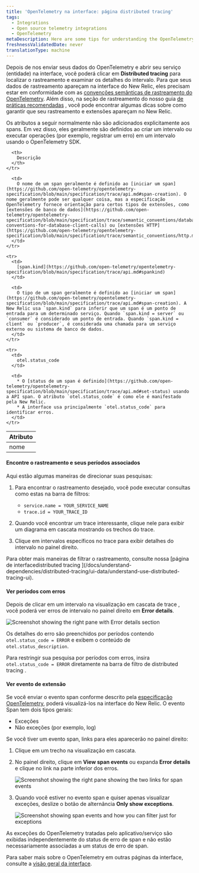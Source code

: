 ```yaml
---
title: 'OpenTelemetry na interface: página distributed tracing'
tags:
  - Integrations
  - Open source telemetry integrations
  - OpenTelemetry
metaDescription: Here are some tips for understanding the OpenTelemetry distributed tracing pages in the New Relic UI.
freshnessValidatedDate: never
translationType: machine
---
```





Depois de nos enviar seus dados do OpenTelemetry e abrir seu serviço (entidade) na interface, você poderá clicar em <DoNotTranslate>**Distributed tracing**</DoNotTranslate> para localizar o rastreamento e examinar os detalhes do intervalo. Para que seus dados de rastreamento apareçam na interface do New Relic, eles precisam estar em conformidade com as [convenções semânticas de rastreamento do OpenTelemetry](https://github.com/open-telemetry/opentelemetry-specification/tree/main/specification/trace/semantic_conventions#trace-semantic-conventions). Além disso, na seção de rastreamento do nosso guia [de práticas recomendadas](/docs/integrations/open-source-telemetry-integrations/opentelemetry/opentelemetry-concepts#traces) , você pode encontrar algumas dicas sobre como garantir que seu rastreamento e extensões apareçam no New Relic.

Os atributos a seguir normalmente não são adicionados explicitamente aos spans. Em vez disso, eles geralmente são definidos ao criar um intervalo ou executar operações (por exemplo, registrar um erro) em um intervalo usando o OpenTelemetry SDK.

<table>
  <thead>
    <tr>
      <th style={{ width: "200px" }}>
        Atributo
      </th>

      <th>
        Descrição
      </th>
    </tr>
  </thead>

  <tbody>
    <tr>
      <td>
        nome
      </td>

      <td>
        O nome de um span geralmente é definido ao [iniciar um span](https://github.com/open-telemetry/opentelemetry-specification/blob/main/specification/trace/api.md#span-creation). O nome geralmente pode ser qualquer coisa, mas a especificação OpenTelemetry fornece orientação para certos tipos de extensões, como [extensões de banco de dados](https://github.com/open-telemetry/opentelemetry-specification/blob/main/specification/trace/semantic_conventions/database.md#semantic-conventions-for-database-client-calls) ou [extensões HTTP](https://github.com/open-telemetry/opentelemetry-specification/blob/main/specification/trace/semantic_conventions/http.md#name).
      </td>
    </tr>

    <tr>
      <td>
        [span.kind](https://github.com/open-telemetry/opentelemetry-specification/blob/main/specification/trace/api.md#spankind)
      </td>

      <td>
        O tipo de um span geralmente é definido ao [iniciar um span](https://github.com/open-telemetry/opentelemetry-specification/blob/main/specification/trace/api.md#span-creation). A New Relic usa `span.kind` para inferir que um span é um ponto de entrada para um determinado serviço. Quando `span.kind = server` ou `consumer` é considerado um ponto de entrada. Quando `span.kind = client` ou `producer`, é considerada uma chamada para um serviço externo ou sistema de banco de dados.
      </td>
    </tr>

    <tr>
      <td>
        otel.status_code
      </td>

      <td>
        * O [status de um span é definido](https://github.com/open-telemetry/opentelemetry-specification/blob/main/specification/trace/api.md#set-status) usando a API span. O atributo `otel.status_code` é como ele é manifestado pela New Relic.
        * A interface usa principalmente `otel.status_code` para identificar erros.
      </td>
    </tr>
  </tbody>
</table>

#### Encontre o rastreamento e seus períodos associados

Aqui estão algumas maneiras de direcionar suas pesquisas:

1. Para encontrar o rastreamento desejado, você pode executar consultas como estas na barra de filtros:

   * `service.name = YOUR_SERVICE_NAME`
   * `trace.id = YOUR_TRACE_ID`

2. Quando você encontrar um trace interessante, clique nele para exibir um diagrama em cascata mostrando os trechos do trace.

3. Clique em intervalos específicos no trace para exibir detalhes do intervalo no painel direito.

<Callout variant="tip">
  Para obter mais maneiras de filtrar o rastreamento, consulte nossa [página de interfacedistributed tracing ](/docs/understand-dependencies/distributed-tracing/ui-data/understand-use-distributed-tracing-ui).
</Callout>

#### Ver períodos com erros

Depois de clicar em um intervalo na visualização em cascata de trace , você poderá ver erros de intervalo no painel direito em <DoNotTranslate>**Error details**</DoNotTranslate>.

<img
  title="Screenshot showing the right pane with Error details section"
  alt="Screenshot showing the right pane with Error details section"
  src={opentelemetryViewSpanErrors}
/>

Os detalhes do erro são preenchidos por períodos contendo `otel.status_code = ERROR` e exibem o conteúdo de `otel.status_description`.

Para restringir sua pesquisa por períodos com erros, insira `otel.status_code = ERROR` diretamente na barra de filtro de distributed tracing .

#### Ver evento de extensão

Se você enviar o evento span conforme descrito pela [especificação OpenTelemetry](https://github.com/open-telemetry/opentelemetry-specification/blob/main/specification/trace/api.md#add-events), poderá visualizá-los na interface do New Relic. O evento Span tem dois tipos gerais:

* Exceções
* Não exceções (por exemplo, log)

Se você tiver um evento span, links para eles aparecerão no painel direito:

1. Clique em um trecho na visualização em cascata.

2. No painel direito, clique em <DoNotTranslate>**View span events**</DoNotTranslate> ou expanda <DoNotTranslate>**Error details**</DoNotTranslate> e clique no link na parte inferior dos erros.

   <img
     title="Screenshot showing the right pane showing the two links for span events"
     alt="Screenshot showing the right pane showing the two links for span events"
     src={opentelemetryViewSpanEvents}
   />

3. Quando você estiver no evento span e quiser apenas visualizar exceções, deslize o botão de alternância <DoNotTranslate>**Only show exceptions**</DoNotTranslate>.

   <img
     title="Screenshot showing span events and how you can filter just for exceptions"
     alt="Screenshot showing span events and how you can filter just for exceptions"
     src={opentelemetrySpanEventsExceptions}
   />

<Callout variant="tip">
  As exceções do OpenTelemetry tratadas pelo aplicativo/serviço são exibidas independentemente do status de erro de span e não estão necessariamente associadas a um status de erro de span.
</Callout>

Para saber mais sobre o OpenTelemetry em outras páginas da interface, consulte a [visão geral da interface](/docs/more-integrations/open-source-telemetry-integrations/opentelemetry/view-your-data/opentelemetry-view-your-data).
